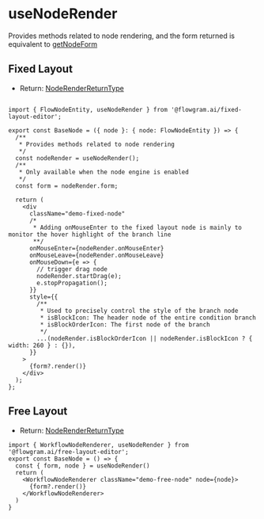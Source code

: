 # useNodeRender

Provides methods related to node rendering, and the form returned is equivalent to [getNodeForm](/api/utils/get-node-form.html)

## Fixed Layout

- Return: [NodeRenderReturnType](https://flowgram-ai.org/auto-docs/fixed-layout-editor/interfaces/NodeRenderReturnType.html)

```tsx pure

import { FlowNodeEntity, useNodeRender } from '@flowgram.ai/fixed-layout-editor';

export const BaseNode = ({ node }: { node: FlowNodeEntity }) => {
  /**
   * Provides methods related to node rendering
   */
  const nodeRender = useNodeRender();
  /**
   * Only available when the node engine is enabled
   */
  const form = nodeRender.form;

  return (
    <div
      className="demo-fixed-node"
      /*
       * Adding onMouseEnter to the fixed layout node is mainly to monitor the hover highlight of the branch line
       **/
      onMouseEnter={nodeRender.onMouseEnter}
      onMouseLeave={nodeRender.onMouseLeave}
      onMouseDown={e => {
        // trigger drag node
        nodeRender.startDrag(e);
        e.stopPropagation();
      }}
      style={{
        /**
         * Used to precisely control the style of the branch node
         * isBlockIcon: The header node of the entire condition branch
         * isBlockOrderIcon: The first node of the branch
         */
        ...(nodeRender.isBlockOrderIcon || nodeRender.isBlockIcon ? { width: 260 } : {}),
      }}
    >
      {form?.render()}
    </div>
  );
};

```

## Free Layout

- Return: [NodeRenderReturnType](https://flowgram-ai.org/auto-docs/free-layout-core/interfaces/NodeRenderReturnType.html)

```tsx pure
import { WorkflowNodeRenderer, useNodeRender } from '@flowgram.ai/free-layout-editor';
export const BaseNode = () => {
  const { form, node } = useNodeRender()
  return (
    <WorkflowNodeRenderer className="demo-free-node" node={node}>
      {form?.render()}
    </WorkflowNodeRenderer>
  )
}

```
